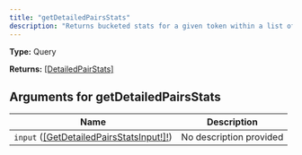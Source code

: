 ```yaml
---
title: "getDetailedPairsStats"
description: "Returns bucketed stats for a given token within a list of pairs."
---
```


**Type:** Query

**Returns:** [[DetailedPairStats]](/api-reference/types/detailedpairstats)

## Arguments for getDetailedPairsStats

| Name | Description |
|------|-------------|
| `input` ([[GetDetailedPairsStatsInput!]!](/api-reference/types/getdetailedpairsstatsinput)) | No description provided |

